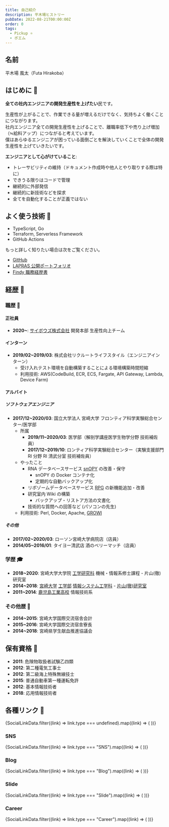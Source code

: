 ```yaml
---
title: 自己紹介
description: 平木場ヒストリー
pubDate: 2022-08-21T00:00:00Z
order: 0
tags:
  - Pickup ⭐️
  - ポエム
---
```



## 名前
平木場 風太（Futa Hirakoba）

## はじめに 🏃

**全ての社内エンジニアの開発生産性を上げたい**民です。

生産性が上がることで、作業できる量が増えるだけでなく、気持ちよく働くことにつながります。<br />
社内エンジニア全ての開発生産性を上げることで、離職率低下や売り上げ増加（≒給料アップ）につながると考えています。<br />
僕はあらゆるエンジニアが困っている面倒ごとを解決していくことで全体の開発生産性を上げていきたいです。

**エンジニアとして心がけていること**:
- トレーサビリティの維持（ドキュメント作成時や他人とやり取りする際は特に）
- できうる限りはコードで管理
- 継続的に外部発信
- 継続的に新技術などを探求
- 全てを自動化することが正義ではない

## よく使う技術 🔧
- TypeScript, Go
- Terraform, Serverless Framework
- GitHub Actions

もっと詳しく知りたい場合は次をご覧ください。

- [GitHub](https://github.com/korosuke613/) 
- [LAPRAS 公開ポートフォリオ](https://lapras.com/public/korosuke613)
- [Findy 職務経歴書](https://findy-code.io/share_profiles/VIEfTIdxGcZ8K)

## 経歴 👶

### 職歴 🏢

#### 正社員
- **2020~**: [サイボウズ株式会社](https://cybozu.co.jp/) 開発本部 生産性向上チーム

#### インターン
- **2019/02~2019/03**: 株式会社リクルートライフスタイル（エンジニアインターン）
  - 受け入れテスト環境を自動構築することによる環境構築時間短縮
  - 利用技術: AWS(CodeBuild, ECR, ECS, Fargate, API Gateway, Lambda, Device Farm)

#### アルバイト

##### ソフトウェアエンジニア
- **2017/12~2020/03**: 国立大学法人 宮崎大学 フロンティア科学実験総合センター/医学部
  - 所属
    - **2019/11~2020/03**: 医学部（解剖学講座医学生物学分野 技術補佐員）
    - **2017/12~2019/10**: ロンティア科学実験総合センター（実験支援部門 RI 分野 RI 清武分室 技術補佐員）
  - やったこと
    - RNA データベースサービス [snOPY](http://snoopy.med.miyazaki-u.ac.jp/) の改善・保守
      - snOPY の Docker コンテナ化
      - 定期的な自動バックアップ化
    - リボゾームデータベースサービス [RPG](http://ribosome.med.miyazaki-u.ac.jp/) の新機能追加・改善
    - 研究室内 Wiki の構築
      - バックアップ・リストア方法の文書化
    - 技術的な質問への回答など (パソコンの先生)
  - 利用技術: Perl, Docker, Apache, [GROWI](https://github.com/weseek/growi)

##### その他

- **2017/02~2020/03**: ローソン宮崎大学病院店（店員）
- **2014/05~2016/01**: タイヨー清武店 酒のベリーマッチ（店員）

### 学歴 🎓
- **2018~2020**: 宮崎大学大学院 [工学研究科](http://www.miyazaki-u.ac.jp/tech/departments/master.html) 機械・情報系修士課程 - 片山(徹)研究室
- **2014~2018**: [宮崎大学](http://www.miyazaki-u.ac.jp/) [工学部](http://www.miyazaki-u.ac.jp/tech/) [情報システム工学科](http://www.cs.miyazaki-u.ac.jp/new2012/) - [片山(徹)研究室](http://earth.cs.miyazaki-u.ac.jp/)
- **2011~2014**: [鹿児島工業高校](http://www.edu.pref.kagoshima.jp/sh/Kagoshima-T/) 情報技術系


### その他歴 📅
- **2014~2015**: 宮崎大学国際交流宿舎会計
- **2015~2016**: 宮崎大学国際交流宿舎寮長
- **2014~2018**: 宮崎県学生献血推進協議会

## 保有資格 🛂
- **2011**: 危険物取扱者試験乙四類
- **2012**: 第二種電気工事士
- **2012**: 第二級海上特殊無線技士
- **2015**: 普通自動車第一種運転免許
- **2012**: 基本情報技術者
- **2018**: 応用情報技術者

## 各種リンク 🔗

<div className="flex flex-wrap gap-1 mt-3">
{SocialLinkData.filter((link) => link.type === undefined).map((link) => (
  <SocialLink {...link} />
))}
</div>

### SNS

<div className="flex flex-wrap gap-1 mt-3">
{SocialLinkData.filter((link) => link.type === "SNS").map((link) => (
  <SocialLink {...link} />
))}
</div>

### Blog

<div className="flex flex-wrap gap-1 mt-3">
{SocialLinkData.filter((link) => link.type === "Blog").map((link) => (
  <SocialLink {...link} />
))}
</div>

### Slide

<div className="flex flex-wrap gap-1 mt-3">
{SocialLinkData.filter((link) => link.type === "Slide").map((link) => (
  <SocialLink {...link} />
))}
</div>

### Career

<div className="flex flex-wrap gap-1 mt-3">
{SocialLinkData.filter((link) => link.type === "Career").map((link) => (
  <SocialLink {...link} />
))}
</div>
